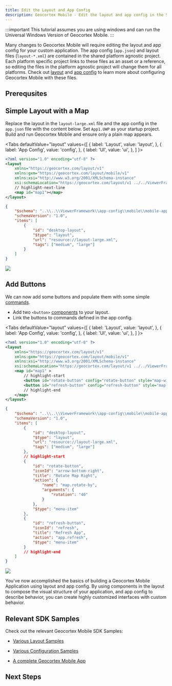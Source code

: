 ```yaml
---
title: Edit the Layout and App Config
description: Geocortex Mobile - Edit the layout and app config in the SDK Quickstart
---
```



:::important
This tutorial assumes you are using windows and can run the Universal Windows Version of Geocortex Mobile.
:::

Many changes to Geocortex Mobile will require editing the layout and app config for your custom application. The app config (`app.json`) and layout files (`layout-*.xml`) are contained in the shared platform agnostic project. Each platform specific project links to these files as an asset or a reference, so editing the files in the platform agnostic project will change them for all platforms. Check out [layout](concepts-layout.mdx) and [app config](concepts-app-config.mdx) to learn more about configuring Geocortex Mobile with these files.

## Prerequsites

<QuickstartPrereqsSnippet />

## Simple Layout with a Map

Replace the layout in the `layout-large.xml` file and the app config in the `app.json` file with the content below.
Set `App1.UWP` as your startup project. Build and run Geocortex Mobile and ensure only a plain map appears.

<Tabs
  defaultValue="layout"
  values={[
    { label: 'Layout', value: 'layout', },
    { label: 'App Config', value: 'config', },
    { label: 'UI', value: 'ui', },
  ]
}>
<TabItem value="layout">

```xml title="App1/App1/layout-large.xml"
<?xml version="1.0" encoding="utf-8" ?>
<layout
    xmlns="https://geocortex.com/layout/v1"
    xmlns:gxm="https://geocortex.com/layout/mobile/v1"
    xmlns:xsi="http://www.w3.org/2001/XMLSchema-instance"
    xsi:schemaLocation="https://geocortex.com/layout/v1 ../../ViewerFramework/layout/layout-mobile.xsd">
    // highlight-next-line
	<map id="map1"></map>
</layout>
```

</TabItem>
<TabItem value="config">

```json title="App1/App1/app.json"
{
    "$schema": "..\\..\\ViewerFramework\\app-config\\mobile\\mobile-app-config.schema.json",
    "schemaVersion": "1.0",
    "items": [
        {
            "id": "desktop-layout",
            "$type": "layout",
            "url": "resource://layout-large.xml",
            "tags": ["medium", "large"]
        }
    ]
}
```

</TabItem>
<TabItem value="ui">
<img src={useBaseUrl("img/mobile-sdk-basic-layout-config.png")}/>
</TabItem>
</Tabs>

## Add Buttons

We can now add some buttons and populate them with some simple [commands](concepts-commands-operations.mdx).

-   Add two `<button>` [components](concepts-components-services.mdx#components) to your layout.
-   Link the buttons to commands defined in the app config.

<Tabs
  defaultValue="layout"
  values={[
    { label: 'Layout', value: 'layout', },
    { label: 'App Config', value: 'config', },
    { label: 'UI', value: 'ui', },
  ]
}>
<TabItem value="layout">

```xml title="App1/App1/layout-large.xml"
<?xml version="1.0" encoding="utf-8" ?>
<layout
    xmlns="https://geocortex.com/layout/v1"
    xmlns:gxm="https://geocortex.com/layout/mobile/v1"
    xmlns:xsi="http://www.w3.org/2001/XMLSchema-instance"
    xsi:schemaLocation="https://geocortex.com/layout/v1 ../../ViewerFramework/layout/layout-mobile.xsd">
	<map id="map1" >
        // highlight-start
		<button id="rotate-button" config="rotate-button" style="map-widget" show-title="true" margin="0.3" slot="top-right"/>
		<button id="refresh-button" config="refresh-button" style="map-widget" show-title="true" margin="0.3" slot="top-left"/>
        // highlight-end
	</map>
</layout>

```

</TabItem>
<TabItem value="config">

```json title="App1/App1/app.json"
{
    "$schema": "..\\..\\ViewerFramework\\app-config\\mobile\\mobile-app-config.schema.json",
    "schemaVersion": "1.0",
    "items": [
        {
            "id": "desktop-layout",
            "$type": "layout",
            "url": "resource://layout-large.xml",
            "tags": ["medium", "large"]
        },
        // highlight-start
        {
            "id": "rotate-button",
            "iconId": "arrow-bottom-right",
            "title": "Rotate Map Right",
            "action": {
                "name": "map.rotate-by",
                "arguments": {
                    "rotation": "40"
                }
            },
            "$type": "menu-item"
        },
        {
            "id": "refresh-button",
            "iconId": "refresh",
            "title": "Refresh App",
            "action": "app.refresh",
            "$type": "menu-item"
        }
        // highlight-end
    ]
}
```

</TabItem>
<TabItem value="ui">
<img src={useBaseUrl("img/mobile-sdk-layout-config-buttons.png")}/>
</TabItem>
</Tabs>

You've now accomplished the basics of building a Geocortex Mobile Application using layout and app config. By using components in the layout to compose the visual structure of your application, and app config to describe behavior, you can create highly customized interfaces with custom behavior.

## Relevant SDK Samples

Check out the relevant Geocortex Mobile SDK Samples:

-   [Various Layout Samples](https://github.com/geocortex/vertigis-mobile-samples/tree/master/Geocortex.Mobile.Samples/Geocortex.Mobile.Samples/Samples/Layout)

-   [Various Configuration Samples](https://github.com/geocortex/vertigis-mobile-samples/tree/master/Geocortex.Mobile.Samples/Geocortex.Mobile.Samples/Samples/AppConfiguration)

-   [A complete Geocortex Mobile App](https://github.com/geocortex/vertigis-mobile-samples/tree/master/Geocortex.Mobile.Samples/Geocortex.Mobile.Samples/Samples/App/GeocortexMobileViewer)

## Next Steps

<UseCaseContainer>
    <UseCaseCard
        title="Create a Custom Component"
        description="Learn how to create a custom component with the SDK"
        link="sdk-create-component"
    />
    <UseCaseCard
        title="Deploy your Custom Layout and App Config"
        description="Deploy your custom layout and app config to a Geocortex Mobile Application"
        link="sdk-deployment#deploying-app-config-and-layout"
    />
    <UseCaseCard
        title="Learn More About Layout and App Config"
        description="Check out the concepts to learn more about the layout and app config"
        link="concepts-key-concepts"
    />
    <UseCaseCard
        title="Explore the Use Cases"
        description="Check out the the various tutorials on configuring and extending Geocortex Mobile"
        link="overview#start-with-your-use-case"
    />
</UseCaseContainer>
